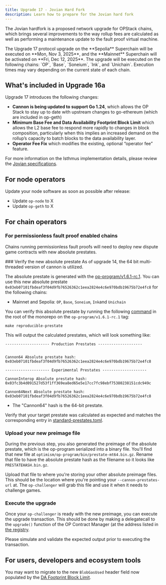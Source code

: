 ```yaml
---
title: Upgrade 17 - Jovian Hard Fork
description: Learn how to prepare for the Jovian hard fork
---
```


The Jovian hardfork is a proposed network upgrade for OPStack chains, which brings several improvements to the way rollup fees are calculated as well as performing a maintenance update to the fault proof virtual machine.

<Info>
  The Upgrade 17 protocol upgrade on the **Sepolia** Superchain will be executed on **Mon, Nov 3, 2025**, and the **Mainnet** Superchain will be activated on **Fri, Dec 12, 2025**.
  The upgrade will be executed on the following chains: `OP`, `Base`, `Soneium`, `Ink`, and `Unichain`.
  Execution times may vary depending on the current state of each chain.
</Info>

## What's included in Upgrade 16a

Upgrade 17 introduces the following changes:

* **Cannon is being updated to support Go 1.24**, which allows the OP Stack to stay up to date with upstream changes to go-ethereum (which are included in op-geth)
* **Minimum Base Fee and Data Availability Footprint Block Limit** which allows the L2 base fee to respond more rapidly to changes in block composition, particularly when this implies an increased demand on the rollup’s capacity to batch blocks to the data availability layer.
* **Operator Fee Fix** which modifies the existing, optional “operator fee” feature.

For more information on the Isthmus implementation details, please review the [Jovian specifications](https://specs.optimism.io/protocol/jovian/overview.html).

## For node operators

Update your node software as soon as possible after release:
* Update `op-node` to X
* Update `op-geth` to X

## For chain operators

### For permissionless fault proof enabled chains

Chains running permissionless fault proofs will need to deploy new dispute game contracts with new absolute prestates.

<Steps>
  ### Verify the new absolute prestate

  <Info>
    As of upgrade 14, the 64 bit multi-threaded version of cannon is utilized.
  </Info>

  The absolute prestate is generated with the [op-program/v1.6.1-rc.1](https://github.com/ethereum-optimism/optimism/tree/op-program/v1.6.1-rc.1). You can use this new absolute prestate `0x03eb07101fbdeaf3f04d9fb76526362c1eea2824e4c6e970bdb19675b72e4fc8` for the following chains:

  *   Mainnet and Sepolia: `OP`, `Base`, `Soneium`, `Ink`and `Unichain`

  You can verify this absolute prestate by running the following [command](https://github.com/ethereum-optimism/optimism/blob/d6fb90dd489e39efa206b55200766ccc075c1d9b/Makefile#L130-L132) in the root of the monorepo on the `op-program/v1.6.1-rc.1` tag:

  ```shell
  make reproducible-prestate
  ```

  This will output the calculated prestates, which will look something like:

  ```shell
  -------------------- Production Prestates --------------------


  Cannon64 Absolute prestate hash: 
  0x03eb07101fbdeaf3f04d9fb76526362c1eea2824e4c6e970bdb19675b72e4fc8

  -------------------- Experimental Prestates --------------------

  CannonInterop Absolute prestate hash: 
  0x03fc3b4d091527d53f1ff369ea8ed65e5e17cc7fc98ebf75380238151cdc949c

  Cannon64Next Absolute prestate hash: 
  0x03eb07101fbdeaf3f04d9fb76526362c1eea2824e4c6e970bdb19675b72e4fc8
  ```

  *   The "Cannon64" hash is the 64-bit prestate.

  Verify that your target prestate was calculated as expected and matches the corresponding entry in
  [standard-prestates.toml](https://github.com/ethereum-optimism/superchain-registry/blob/main/validation/standard/standard-prestates.toml).

  ### Upload your new preimage file

  During the previous step, you also generated the preimage of the absolute prestate, which is the op-program serialized into a binary file. You'll find that new file at `optimism/op-program/bin/prestate-mt64.bin.gz`. Rename that file to have the absolute prestate hash as the filename so it looks like `PRESTATEHASH.bin.gz`.

  Upload that file to where you're storing your other absolute preimage files. This should be the location where you're pointing your `--cannon-prestates-url` at. The `op-challenger` will grab this file and use it when it needs to challenge games.

  ### Execute the upgrade

  Once your `op-challenger` is ready with the new preimage, you can execute the upgrade transaction. This should be done by making a delegatecall to the `upgrade()` function of the OP Contract Manager (at the address listed in [the registry](https://github.com/ethereum-optimism/superchain-registry/blob/6621a0f13ce523fe1bb8deea739fe37abe20f90d/validation/standard/standard-versions-mainnet.toml#L22).

  Please simulate and validate the expected output prior to executing the transaction.
</Steps>

## For users, developers and ecosystem tools

You may want to migrate to the new `BlobGasUsed` header field now populated by the [DA Footprint Block Limit](https://github.com/ethereum-optimism/specs/blob/main/specs/protocol/jovian/exec-engine.md#da-footprint-block-limit).